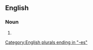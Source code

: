 ==English==

===Noun===
{{head|en|noun form}}

# {{plural of|en|vaginismus}}

[[Category:English plurals ending in "-es"]]